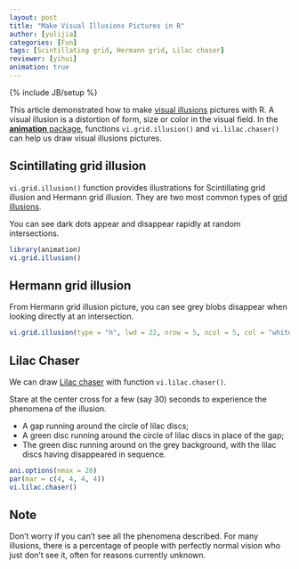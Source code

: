 ```yaml
---
layout: post
title: "Make Visual Illusions Pictures in R"
author: [yulijia]
categories: [Fun]
tags: [Scintillating grid, Hermann grid, Lilac chaser]
reviewer: [yihui]
animation: true
---
```

{% include JB/setup %}

This article demonstrated how to make [visual illusions](http://en.wikipedia.org/wiki/Optical_illusion) pictures with R. A visual illusion is a distortion of form, size or color in the visual field. In the [**animation** package](http://yihui.name/animation), functions `vi.grid.illusion()` and `vi.lilac.chaser()` can help us draw visual illusions pictures.

## Scintillating grid illusion

`vi.grid.illusion()` function provides illustrations for Scintillating grid illusion and Hermann grid illusion. They are two most common types of [grid illusions](http://en.wikipedia.org/wiki/Grid_illusion). 

You can see dark dots appear and disappear rapidly at random intersections.

```r
library(animation) 
vi.grid.illusion()
```

## Hermann grid illusion

From Hermann grid illusion picture, you can see grey blobs disappear when looking directly at an intersection.

```r
vi.grid.illusion(type = "h", lwd = 22, nrow = 5, ncol = 5, col = "white")
```

## Lilac Chaser

We can draw [Lilac chaser](http://en.wikipedia.org/wiki/Lilac_chaser) with function `vi.lilac.chaser()`.

Stare at the center cross for a few (say 30) seconds to experience the phenomena of the illusion.

- A gap running around the circle of lilac discs;
- A green disc running around the circle of lilac discs in place of the gap;
- The green disc running around on the grey background, with the lilac discs having disappeared in sequence.

```r
ani.options(nmax = 20)
par(mar = c(4, 4, 4, 4))
vi.lilac.chaser()
```

## Note

Don’t worry if you can't see all the phenomena described. For many illusions, there is a percentage of people with perfectly normal vision who just don’t see it, often for reasons currently unknown.
